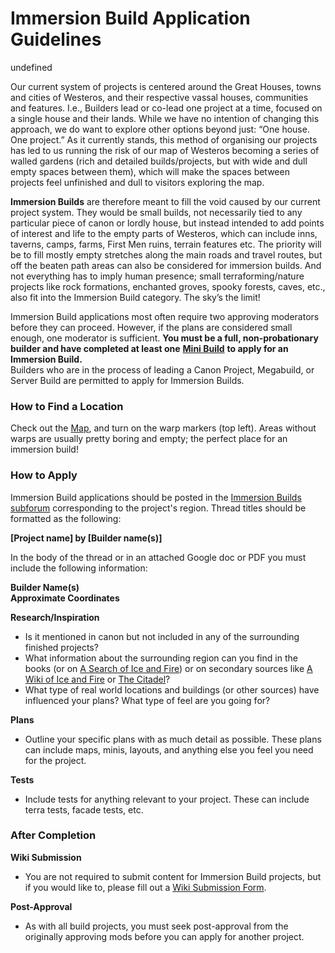 # Immersion Build Application Guidelines

undefined

Our current system of projects is centered around the Great Houses, towns and cities of Westeros, and their respective vassal houses, communities and features. I.e., Builders lead or co-lead one project at a time, focused on a single house and their lands. While we have no intention of changing this approach, we do want to explore other options beyond just: “One house. One project.” As it currently stands, this method of organising our projects has led to us running the risk of our map of Westeros becoming a series of walled gardens (rich and detailed builds/projects, but with wide and dull empty spaces between them), which will make the spaces between projects feel unfinished and dull to visitors exploring the map.  
  
**Immersion Builds** are therefore meant to fill the void caused by our current project system. They would be small builds, not necessarily tied to any particular piece of canon or lordly house, but instead intended to add points of interest and life to the empty parts of Westeros, which can include inns, taverns, camps, farms, First Men ruins, terrain features etc. The priority will be to fill mostly empty stretches along the main roads and travel routes, but off the beaten path areas can also be considered for immersion builds. And not everything has to imply human presence; small terraforming/nature projects like rock formations, enchanted groves, spooky forests, caves, etc., also fit into the Immersion Build category. The sky’s the limit!  
  
Immersion Build applications most often require two approving moderators before they can proceed. However, if the plans are considered small enough, one moderator is sufficient. **You must be a full, non-probationary builder and have completed at least one** [**Mini Build**](https://westeroscraft.com/wiki/guides/general-building-guidelines) **to apply for an Immersion Build.**  
Builders who are in the process of leading a Canon Project, Megabuild, or Server Build are permitted to apply for Immersion Builds.

### How to Find a Location

Check out the [Map](http://mc.westeroscraft.com/), and turn on the warp markers (top left). Areas without warps are usually pretty boring and empty; the perfect place for an immersion build!

### How to Apply

Immersion Build applications should be posted in the [Immersion Builds subforum](https://forum.westeroscraft.com/categories/immersion-builds.87/) corresponding to the project's region. Thread titles should be formatted as the following:

**[Project name] by [Builder name(s)]**  
  
In the body of the thread or in an attached Google doc or PDF you must include the following information:  
  
**Builder Name(s)**  
**Approximate Coordinates**  
  
**Research/Inspiration**  
* Is it mentioned in canon but not included in any of the surrounding finished projects?  
* What information about the surrounding region can you find in the books (or on [A Search of Ice and Fire](http://asearchoficeandfire.com/)) or on secondary sources like [A Wiki of Ice and Fire](http://awoiaf.westeros.org/) or [The Citadel](https://www.westeros.org/Citadel/Heraldry/)?  
* What type of real world locations and buildings (or other sources) have influenced your plans? What type of feel are you going for?  
  
**Plans**  
* Outline your specific plans with as much detail as possible. These plans can include maps, minis, layouts, and anything else you feel you need for the project.  
  
**Tests**  
* Include tests for anything relevant to your project. These can include terra tests, facade tests, etc.

### After Completion

**Wiki Submission**  
* You are not required to submit content for Immersion Build projects, but if you would like to, please fill out a [Wiki Submission Form](https://forum.westeroscraft.com/form/wiki-article-submission-form.6/select).

**Post-Approval**  
* As with all build projects, you must seek post-approval from the originally approving mods before you can apply for another project.